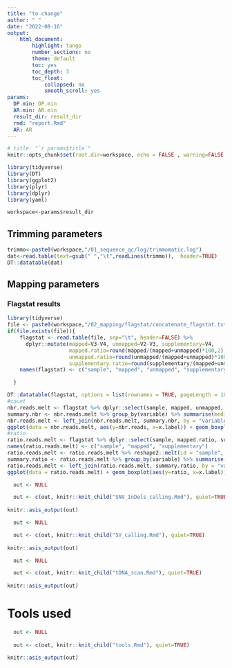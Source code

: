 ```yaml
---
title: "to change"
author: " "
date: "2022-08-16"
output:
    html_document:
        highlight: tango
        number_sections: no
        theme: default
        toc: yes
        toc_depth: 3
        toc_float:
            collapsed: no
            smooth_scroll: yes
params:
  DP.min: DP.min
  AR.min: AR.min
  result_dir: result_dir
  rmd: "report.Rmd"
  AR: AR
---
```


```r
# title: "`r params$title`"
knitr::opts_chunk$set(root.dir=workspace, echo = FALSE , warning=FALSE, error=TRUE, message=FALSE)
```

```r
library(tidyverse)
library(DT)
library(ggplot2)
library(plyr)
library(dplyr)
library(yaml)

```

```r
workspace<-params$result_dir
```



## Trimming parameters

```r
trimmo<-paste0(workspace,"/01_sequence_qc/log/trimmomatic.log")
dat<-read.table(text=gsub(" ","\t",readLines(trimmo)),  header=TRUE)
DT::datatable(dat)
```

## Mapping parameters

### Flagstat results

```r
library(tidyverse)
file <- paste0(workspace,"/02_mapping/flagstat/concatenate_flagstat.txt")
if(file.exists(file)){
    flagstat <- read.table(file, sep="\t", header=FALSE) %>% 
      dplyr::mutate(mapped=V3-V4, unmapped=V2-V3, supplementary=V4, 
                    mapped.ratio=round(mapped/(mapped+unmapped)*100,2), 
                    unmapped.ratio=round(unmapped/(mapped+unmapped)*100,2),
                    supplementary.ratio=round(supplementary/(mapped+unmapped)*100,2)) %>% dplyr::select(-V2, -V3, -V4)
    names(flagstat) <- c("sample", "mapped", "unmapped", "supplementary", "mapped.ratio", "unmapped.ratio", "supplementary.ratio")

  } 

DT::datatable(flagstat, options = list(rownames = TRUE, pageLength = 10, scrollX = T, dom = 'tip'),class = 'cell-border stripe')
#count
nbr.reads.melt <- flagstat %>% dplyr::select(sample, mapped, unmapped, supplementary) %>% reshape2::melt(id = "sample", value.name = "nbr.reads")
summary.nbr <- nbr.reads.melt %>% group_by(variable) %>% summarise(median=median(nbr.reads), max=max(nbr.reads), min=min(nbr.reads))
nbr.reads.melt <- left_join(nbr.reads.melt, summary.nbr, by = "variable") %>% mutate(x.label=paste0(variable, "\nmedian=", median, "\nmax=", max, "\nmin=", min))
ggplot(data = nbr.reads.melt, aes(y=nbr.reads, x=x.label)) + geom_boxplot()  + xlab("") + ylab("number of reads") + ggtitle("Boxplot representing the number of mapped/supplementary/unmapped reads")+theme_bw()
#ratio
ratio.reads.melt <- flagstat %>% dplyr::select(sample, mapped.ratio, supplementary.ratio) 
names(ratio.reads.melt) <- c("sample", "mapped", "supplementary")
ratio.reads.melt <- ratio.reads.melt %>% reshape2::melt(id = "sample", value.name = "ratio")
summary.ratio <- ratio.reads.melt %>% group_by(variable) %>% summarise( median=round(median(ratio),2), max=round(max(ratio),2), min=round(min(ratio),2))
ratio.reads.melt <- left_join(ratio.reads.melt, summary.ratio, by = "variable") %>% mutate(x.label=paste0(variable, "\nmedian=", median, "%\nmax=", max, "%\nmin=", min, "%"))
ggplot(data = ratio.reads.melt) + geom_boxplot(aes(y=ratio, x=x.label)) + xlab("") + ylab("% reads") + scale_y_continuous(breaks = seq(0, max(ratio.reads.melt$ratio)+10, 20)) + ggtitle("Boxplot representing the percentage of mapped reads and supplementary alignments")+theme_bw()

```



```r

  out <- NULL

  out <- c(out, knitr::knit_child("SNV_InDels_calling.Rmd"), quiet=TRUE)
    
knitr::asis_output(out)

```


```r

  out <- NULL

  out <- c(out, knitr::knit_child("SV_calling.Rmd"), quiet=TRUE)
    
knitr::asis_output(out)

```

```r

  out <- NULL

  out <- c(out, knitr::knit_child("tDNA_scan.Rmd"), quiet=TRUE)
    
knitr::asis_output(out)

```


# Tools used

```r

  out <- NULL
  
  out <- c(out, knitr::knit_child("tools.Rmd"), quiet=TRUE)
    
knitr::asis_output(out)

```